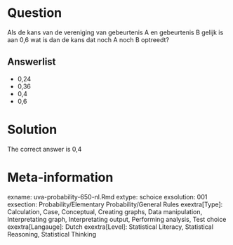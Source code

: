 Question
========

Als de kans van de vereniging van gebeurtenis A en gebeurtenis B gelijk is aan 0,6 wat is dan de kans dat noch A noch B optreedt?

Answerlist
----------
* 0,24
* 0,36
* 0,4
* 0,6

Solution
========

The correct answer is  0,4

Meta-information
================
exname: uva-probability-650-nl.Rmd
extype: schoice
exsolution: 001
exsection: Probability/Elementary Probability/General Rules
exextra[Type]: Calculation, Case, Conceptual, Creating graphs, Data manipulation, Interpretating graph, Interpretating output, Performing analysis, Test choice
exextra[Langauge]: Dutch
exextra[Level]: Statistical Literacy, Statistical Reasoning, Statistical Thinking

